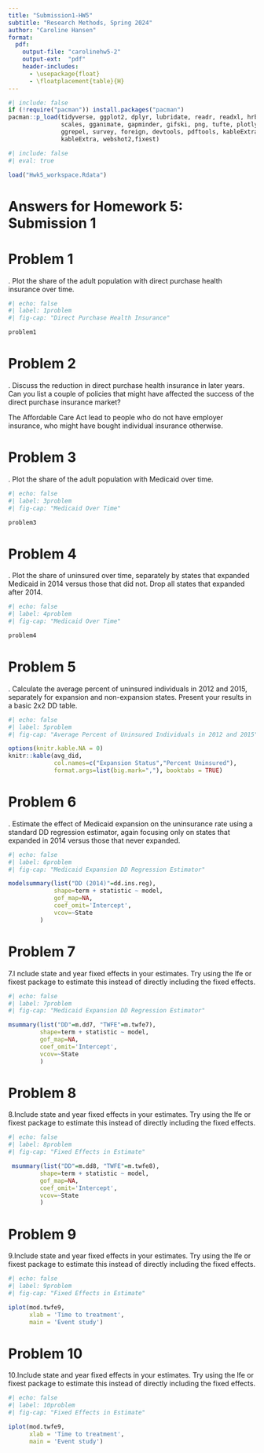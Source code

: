 ```yaml
---
title: "Submission1-HW5"
subtitle: "Research Methods, Spring 2024"
author: "Caroline Hansen"
format:
  pdf:
    output-file: "carolinehw5-2"
    output-ext:  "pdf"
    header-includes:
      - \usepackage{float}
      - \floatplacement{table}{H}
---
```




```r
#| include: false
if (!require("pacman")) install.packages("pacman")
pacman::p_load(tidyverse, ggplot2, dplyr, lubridate, readr, readxl, hrbrthemes, fixest,
               scales, gganimate, gapminder, gifski, png, tufte, plotly, OECD,
               ggrepel, survey, foreign, devtools, pdftools, kableExtra, modelsummary,
               kableExtra, webshot2,fixest)
```

```r
#| include: false
#| eval: true

load("Hwk5_workspace.Rdata")
```


# Answers for Homework 5: Submission 1
\newpage

# Problem 1 
\noindent 1. Plot the share of the adult population with direct purchase health insurance over time.
```r
#| echo: false
#| label: 1problem
#| fig-cap: "Direct Purchase Health Insurance"

problem1

```

# Problem 2
\noindent 2. Discuss the reduction in direct purchase health insurance in later years. Can you list a couple of policies that might have affected the success of the direct purchase insurance market?


The Affordable Care Act lead to people who do not have employer insurance, who might have bought individual insurance otherwise. 


# Problem 3
\noindent 3. Plot the share of the adult population with Medicaid over time.

```r
#| echo: false
#| label: 3problem
#| fig-cap: "Medicaid Over Time"

problem3

```


# Problem 4
\noindent 4. Plot the share of uninsured over time, separately by states that expanded Medicaid in 2014 versus those that did not. Drop all states that expanded after 2014.

```r
#| echo: false
#| label: 4problem
#| fig-cap: "Medicaid Over Time"

problem4

```

# Problem 5
\noindent 5. Calculate the average percent of uninsured individuals in 2012 and 2015, separately for expansion and non-expansion states. Present your results in a basic 2x2 DD table.
```r
#| echo: false
#| label: 5problem
#| fig-cap: "Average Percent of Uninsured Individuals in 2012 and 2015"

options(knitr.kable.NA = 0)
knitr::kable(avg_did, 
             col.names=c("Expansion Status","Percent Uninsured"),
             format.args=list(big.mark=","), booktabs = TRUE) 

```

# Problem 6
\noindent 6. Estimate the effect of Medicaid expansion on the uninsurance rate using a standard DD regression estimator, again focusing only on states that expanded in 2014 versus those that never expanded.
```r
#| echo: false
#| label: 6problem
#| fig-cap: "Medicaid Expansion DD Regression Estimator"

modelsummary(list("DD (2014)"=dd.ins.reg),
             shape=term + statistic ~ model, 
             gof_map=NA,
             coef_omit='Intercept',
             vcov=~State
         )
```

# Problem 7
\noindent 7.I nclude state and year fixed effects in your estimates. Try using the lfe or fixest package to estimate this instead of directly including the fixed effects.

```r
#| echo: false
#| label: 7problem
#| fig-cap: "Medicaid Expansion DD Regression Estimator"

msummary(list("DD"=m.dd7, "TWFE"=m.twfe7),
         shape=term + statistic ~ model, 
         gof_map=NA,
         coef_omit='Intercept',
         vcov=~State
         )


```


# Problem 8
\noindent 8.Include state and year fixed effects in your estimates. Try using the lfe or fixest package to estimate this instead of directly including the fixed effects.

```r
#| echo: false
#| label: 8problem
#| fig-cap: "Fixed Effects in Estimate"

 msummary(list("DD"=m.dd8, "TWFE"=m.twfe8),
         shape=term + statistic ~ model, 
         gof_map=NA,
         coef_omit='Intercept',
         vcov=~State
         )
```

# Problem 9
\noindent 9.Include state and year fixed effects in your estimates. Try using the lfe or fixest package to estimate this instead of directly including the fixed effects.

```r
#| echo: false
#| label: 9problem
#| fig-cap: "Fixed Effects in Estimate"

iplot(mod.twfe9, 
      xlab = 'Time to treatment',
      main = 'Event study')

```

# Problem 10
\noindent 10.Include state and year fixed effects in your estimates. Try using the lfe or fixest package to estimate this instead of directly including the fixed effects.

```r
#| echo: false
#| label: 10problem
#| fig-cap: "Fixed Effects in Estimate"

iplot(mod.twfe9, 
      xlab = 'Time to treatment',
      main = 'Event study')

```
